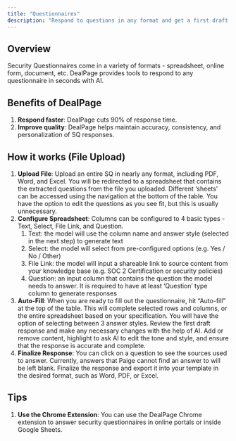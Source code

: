 ```yaml
---
title: "Questionnaires"
description: "Respond to questions in any format and get a first draft back in minutes"
---
```

## Overview
Security Questionnaires come in a variety of formats - spreadsheet, online form, document, etc. DealPage provides tools to respond to any questionnaire in seconds with AI.

## Benefits of DealPage
1. **Respond faster**: DealPage cuts 90% of response time.
2. **Improve quality**: DealPage helps maintain accuracy, consistency, and personalization of SQ responses. 

## How it works (File Upload)
1. **Upload File**: Upload an entire SQ in nearly any format, including PDF, Word, and Excel. You will be redirected to a spreadsheet that contains the extracted questions from the file you uploaded. Different ‘sheets’ can be accessed using the navigation at the bottom of the table. You have the option to edit the questions as you see fit, but this is usually unnecessary.
2. **Configure Spreadsheet**: Columns can be configured to 4 basic types - Text, Select, File Link, and Question. 
    1. Text: the model will use the column name and answer style (selected in the next step) to generate text
    2. Select: the model will select from pre-configured options (e.g. Yes / No / Other)
    3. File Link: the model will input a shareable link to source content from your knowledge base (e.g. SOC 2 Certification or security policies)
    4. Question: an input column that contains the question the model needs to answer. It is required to have at least ‘Question’ type column to generate responses
3. **Auto-Fill**: When you are ready to fill out the questionnaire, hit “Auto-fill” at the top of the table. This will complete selected rows and columns, or the entire spreadsheet based on your specification. You will have the option of selecting between 3 answer styles.
Review the first draft response and make any necessary changes with the help of AI. Add or remove content, highlight to ask AI to edit the tone and style, and ensure that the response is accurate and complete.
4. **Finalize Response**: You can click on a question to see the sources used to answer. Currently, answers that Paige cannot find an answer to will be left blank. Finalize the response and export it into your template in the desired format, such as Word, PDF, or Excel.

## Tips
1. **Use the Chrome Extension**: You can use the DealPage Chrome extension to answer security questionnaires in online portals or inside Google Sheets.
